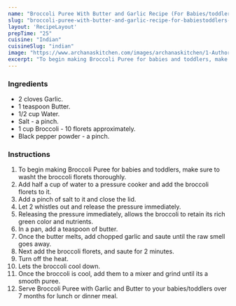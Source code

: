 ---
name: "Broccoli Puree With Butter and Garlic Recipe (For Babies/toddlers over 7 months)"
slug: "broccoli-puree-with-butter-and-garlic-recipe-for-babiestoddlers-over-7-months"
layout: 'RecipeLayout'
prepTime: "25"
cuisine: "Indian"
cuisineSlug: "indian"
image: "https://www.archanaskitchen.com/images/archanaskitchen/1-Author/sandhya-archanaskitchen.com/Broccoli_Puree_With_Butter_and_Garlic_Recipe_For_Babies_over_7_months_1600.jpg"
excerpt: "To begin making Broccoli Puree for babies and toddlers, make sure to washt the broccoli florets thoroughly"
---

### Ingredients

- 2 cloves Garlic.
- 1 teaspoon Butter.
- 1/2 cup Water.
- Salt - a pinch.
- 1 cup Broccoli - 10 florets approximately.
- Black pepper powder - a pinch.

### Instructions

1. To begin making Broccoli Puree for babies and toddlers, make sure to washt the broccoli florets thoroughly.
1. Add half a cup of water to a pressure cooker and add the broccoli florets to it.
1. Add a pinch of salt to it and close the lid.
1. Let 2 whistles out and release the pressure immediately.
1. Releasing the pressure immediately, allows the broccoli to retain its rich green color and nutrients.
1. In a pan, add a teaspoon of butter.
1. Once the butter melts, add chopped garlic and saute until the raw smell goes away.
1. Next add the broccoli florets, and saute for 2 minutes.
1. Turn off the heat.
1. Lets the broccoli cool down.
1. Once the broccoli is cool, add them to a mixer and grind until its a smooth puree.
1. Serve Broccoli Puree with Garlic and Butter to your babies/toddlers over 7 months for lunch or dinner meal.
